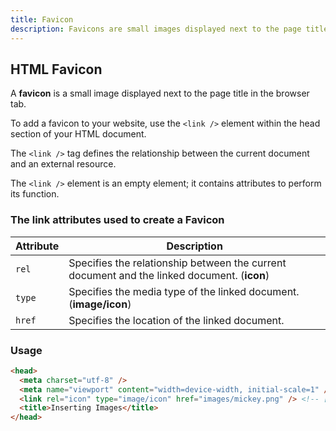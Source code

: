 ```yaml
---
title: Favicon
description: Favicons are small images displayed next to the page title in the browser tab.
---
```


## HTML Favicon

A **favicon** is a small image displayed next to the page title in the browser tab.

To add a favicon to your website, use the `<link />` element within the head section of your HTML document.

The `<link />` tag defines the relationship between the current document and an external resource.

The `<link />` element is an empty element; it contains attributes to perform its function.

### The link attributes used to create a Favicon

|   Attribute   |   Description                                                                               |
|---------------|---------------------------------------------------------------------------------------------|
| `rel`         | Specifies the relationship between the current document and the linked document. (**icon**) |
| `type`        | Specifies the media type of the linked document. (**image/icon**)                           |
| `href`        | Specifies the location of the linked document.                                              |

### Usage

```html
<head>
  <meta charset="utf-8" />
  <meta name="viewport" content="width=device-width, initial-scale=1" />
  <link rel="icon" type="image/icon" href="images/mickey.png" /> <!-- [!code highlight] -->
  <title>Inserting Images</title>
</head>
```

